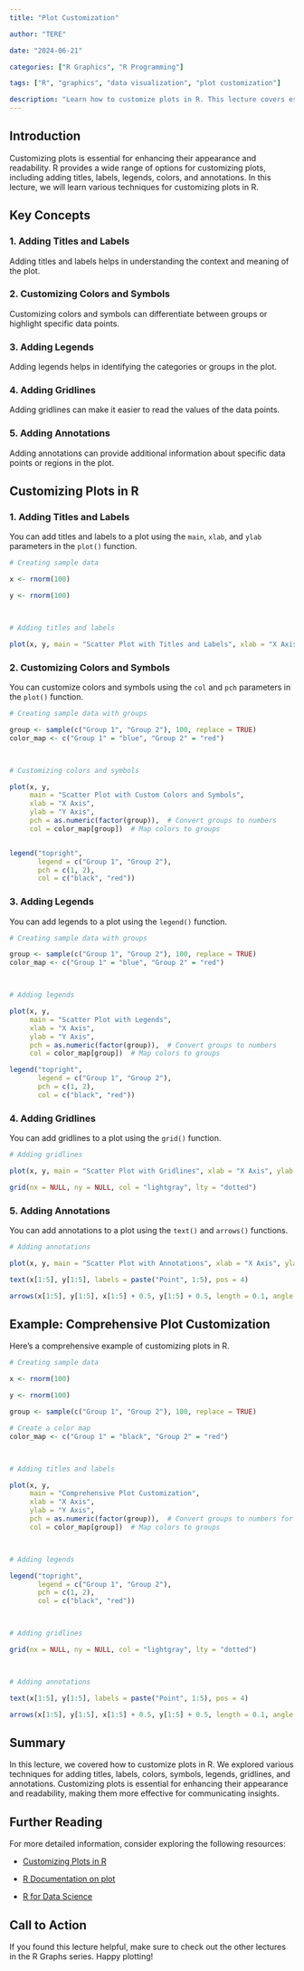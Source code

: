```yaml
---
title: "Plot Customization"

author: "TERE"

date: "2024-06-21"

categories: ["R Graphics", "R Programming"]

tags: ["R", "graphics", "data visualization", "plot customization"]

description: "Learn how to customize plots in R. This lecture covers essential techniques for enhancing the appearance and readability of plots in R."
---
```


## Introduction

Customizing plots is essential for enhancing their appearance and readability. R provides a wide range of options for customizing plots, including adding titles, labels, legends, colors, and annotations. In this lecture, we will learn various techniques for customizing plots in R.

## Key Concepts

### 1. Adding Titles and Labels

Adding titles and labels helps in understanding the context and meaning of the plot.

### 2. Customizing Colors and Symbols

Customizing colors and symbols can differentiate between groups or highlight specific data points.

### 3. Adding Legends

Adding legends helps in identifying the categories or groups in the plot.

### 4. Adding Gridlines

Adding gridlines can make it easier to read the values of the data points.

### 5. Adding Annotations

Adding annotations can provide additional information about specific data points or regions in the plot.

## Customizing Plots in R

### 1. Adding Titles and Labels

You can add titles and labels to a plot using the `main`, `xlab`, and `ylab` parameters in the `plot()` function.

```r

# Creating sample data

x <- rnorm(100)

y <- rnorm(100)



# Adding titles and labels

plot(x, y, main = "Scatter Plot with Titles and Labels", xlab = "X Axis Label", ylab = "Y Axis Label", pch = 19, col = "blue")

```

### 2. Customizing Colors and Symbols

You can customize colors and symbols using the `col` and `pch` parameters in the `plot()` function.

```r

# Creating sample data with groups

group <- sample(c("Group 1", "Group 2"), 100, replace = TRUE)
color_map <- c("Group 1" = "blue", "Group 2" = "red")



# Customizing colors and symbols

plot(x, y, 
     main = "Scatter Plot with Custom Colors and Symbols", 
     xlab = "X Axis", 
     ylab = "Y Axis",      
     pch = as.numeric(factor(group)),  # Convert groups to numbers
     col = color_map[group])  # Map colors to groups


legend("topright", 
       legend = c("Group 1", "Group 2"), 
       pch = c(1, 2), 
       col = c("black", "red"))

```

### 3. Adding Legends

You can add legends to a plot using the `legend()` function.

```r

# Creating sample data with groups

group <- sample(c("Group 1", "Group 2"), 100, replace = TRUE)
color_map <- c("Group 1" = "blue", "Group 2" = "red")



# Adding legends

plot(x, y, 
     main = "Scatter Plot with Legends", 
     xlab = "X Axis", 
     ylab = "Y Axis", 
     pch = as.numeric(factor(group)),  # Convert groups to numbers
     col = color_map[group])  # Map colors to groups

legend("topright", 
       legend = c("Group 1", "Group 2"), 
       pch = c(1, 2), 
       col = c("black", "red"))

```

### 4. Adding Gridlines

You can add gridlines to a plot using the `grid()` function.

```r

# Adding gridlines

plot(x, y, main = "Scatter Plot with Gridlines", xlab = "X Axis", ylab = "Y Axis", pch = 19, col = "blue")

grid(nx = NULL, ny = NULL, col = "lightgray", lty = "dotted")

```

### 5. Adding Annotations

You can add annotations to a plot using the `text()` and `arrows()` functions.

```r

# Adding annotations

plot(x, y, main = "Scatter Plot with Annotations", xlab = "X Axis", ylab = "Y Axis", pch = 19, col = "blue")

text(x[1:5], y[1:5], labels = paste("Point", 1:5), pos = 4)

arrows(x[1:5], y[1:5], x[1:5] + 0.5, y[1:5] + 0.5, length = 0.1, angle = 20, col = "red")

```

## Example: Comprehensive Plot Customization

Here's a comprehensive example of customizing plots in R.

```r

# Creating sample data

x <- rnorm(100)

y <- rnorm(100)

group <- sample(c("Group 1", "Group 2"), 100, replace = TRUE)

# Create a color map
color_map <- c("Group 1" = "black", "Group 2" = "red")



# Adding titles and labels

plot(x, y, 
     main = "Comprehensive Plot Customization", 
     xlab = "X Axis", 
     ylab = "Y Axis", 
     pch = as.numeric(factor(group)),  # Convert groups to numbers for point shapes
     col = color_map[group])  # Map colors to groups



# Adding legends

legend("topright", 
       legend = c("Group 1", "Group 2"), 
       pch = c(1, 2), 
       col = c("black", "red"))



# Adding gridlines

grid(nx = NULL, ny = NULL, col = "lightgray", lty = "dotted")



# Adding annotations

text(x[1:5], y[1:5], labels = paste("Point", 1:5), pos = 4)

arrows(x[1:5], y[1:5], x[1:5] + 0.5, y[1:5] + 0.5, length = 0.1, angle = 20, col = "red")

```

## Summary

In this lecture, we covered how to customize plots in R. We explored various techniques for adding titles, labels, colors, symbols, legends, gridlines, and annotations. Customizing plots is essential for enhancing their appearance and readability, making them more effective for communicating insights.

## Further Reading

For more detailed information, consider exploring the following resources:

-   [Customizing Plots in R](https://www.datamentor.io/r-programming/customizing-plots/)

-   [R Documentation on plot](https://www.rdocumentation.org/packages/graphics/versions/3.6.2/topics/plot)

-   [R for Data Science](https://r4ds.had.co.nz/data-visualization.html)

## Call to Action

If you found this lecture helpful, make sure to check out the other lectures in the R Graphs series. Happy plotting!
